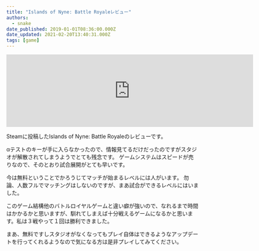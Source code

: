 ```yaml
---
title: "Islands of Nyne: Battle Royaleレビュー"
authors:
  - snake
date_published: 2019-01-01T08:36:00.000Z
date_updated: 2021-02-20T13:40:31.000Z
tags: [game]
---
```


<iframe src="https://store.steampowered.com/widget/728540/" frameborder="0" width="646" height="190"></iframe>

Steamに投稿したIslands of Nyne: Battle Royaleのレビューです。

αテストのキーが手に入らなかったので、情報見てるだけだったのですがスタジオが解散されてしまうようでとても残念です。
ゲームシステムはスピードが売りなので、そのとおり試合展開がとても早いです。

今は無料ということでかろうじてマッチが始まるレベルには人がいます。
勿論、人数フルでマッチングはしないのですが、まあ試合ができるレベルにはいました。

このゲーム結構他のバトルロイヤルゲームと違い癖が強いので、なれるまで時間はかかるかと思いますが、馴れてしまえば十分戦えるゲームになるかと思います。私は３戦やって１回は勝利できました。

まあ、無料ですしスタジオがなくなってもプレイ自体はできるようなアップデートを行ってくれるようなので気になる方は是非プレイしてみてください。
